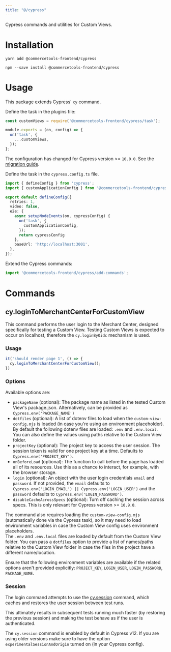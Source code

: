 ```yaml
---
title: "@/cypress"
---
```


<Subtitle>

Cypress commands and utilities for Custom Views.

</Subtitle>

# Installation

<MultiCodeBlock>

```yarn
yarn add @commercetools-frontend/cypress
```

```npm
npm --save install @commercetools-frontend/cypress
```

</MultiCodeBlock>

# Usage

This package extends Cypress' `cy` command.

Define the task in the plugins file:

```js title="cypress/plugins/index.js"
const customViews = require('@commercetools-frontend/cypress/task');

module.exports = (on, config) => {
  on('task', {
    ...customViews,
  });
};
```

<Info>

The configuration has changed for Cypress version >= `10.0.0`. See the [migration guide](https://docs.cypress.io/guides/references/migration-guide#Migrating-to-Cypress-version-10-0).

Define the task in the `cypress.config.ts` file.

```ts title="cypress.config.ts"
import { defineConfig } from 'cypress';
import { customApplicationConfig } from '@commercetools-frontend/cypress/task';

export default defineConfig({
  retries: 1,
  video: false,
  e2e: {
    async setupNodeEvents(on, cypressConfig) {
      on('task', {
        customApplicationConfig,
      });
      return cypressConfig
    },
    baseUrl: 'http://localhost:3001',
  },
});
```

</Info>

Extend the Cypress commands:

```js title="cypress/support/commands.js"
import '@commercetools-frontend/cypress/add-commands';
```

# Commands

## cy.loginToMerchantCenterForCustomView

This command performs the user login to the Merchant Center, designed specifically for testing a Custom View. Testing Custom Views is expected to occur on localhost, therefore the `cy.loginByOidc` mechanism is used.<br/>

### Usage

```ts
it('should render page 1', () => {
  cy.loginToMerchantCenterForCustomView();
})
```

### Options

Available options are:

* `packageName` (optional): The package name as listed in the tested Custom View's package.json. Alternatively, can be provided as `Cypress.env('PACKAGE_NAME')`
* `dotfiles` (optional): A list of dotenv files to load when the `custom-view-config.mjs` is loaded (in case you're using an environment placeholder). By default the following dotenv files are loaded: `.env` and `.env.local`. You can also define the values using paths relative to the Custom View folder.
* `projectKey` (optional): The project key to access the user session. The session token is valid for one project key at a time. Defaults to `Cypress.env('PROJECT_KEY')`.
* `onBeforeLoad` (optional): The function to call before the page has loaded all of its resources. Use this as a chance to interact, for example, with the browser storage.
* `login` (optional): An object with the user login credentials `email` and `password`. If not provided, the `email` defaults to `Cypress.env('LOGIN_EMAIL') || Cypress.env('LOGIN_USER')` and the `password` defaults to `Cypress.env('LOGIN_PASSWORD')`.
* `disableCacheAcrossSpecs` (optional): Turn off caching the session across specs. This is only relevant for Cypress version >= `10.9.0`.

The command also requires loading the `custom-view-config.mjs` (automatically done via the Cypress task), so it may need to load environment variables in case the Custom View config uses environment placeholders.<br/>
The `.env` and `.env.local` files are loaded by default from the Custom View folder. You can pass a `dotfiles` option to provide a list of names/paths relative to the Custom View folder in case the files in the project have a different name/location.

<Info>

Ensure that the following environment variables are available if the related options aren't provided explicitly: `PROJECT_KEY`, `LOGIN_USER`, `LOGIN_PASSWORD`, `PACKAGE_NAME`.

</Info>

### Session

The login command attempts to use the [cy.session](https://docs.cypress.io/api/commands/session) command, which caches and restores the user session between test runs.

This ultimately results in subsequent tests running much faster (by restoring the previous session) and making the test behave as if the user is authenticated.

<Info>

The `cy.session` command is enabled by default in Cypress v12. If you are using older versions make sure to have the option `experimentalSessionAndOrigin` turned on (in your Cypress config).

</Info>
